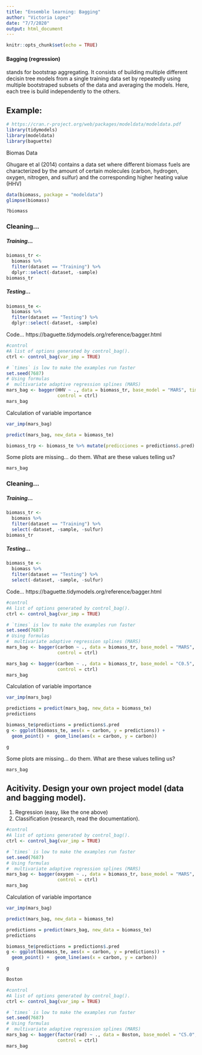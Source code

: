 ```yaml
---
title: "Ensemble learning: Bagging"
author: "Victoria Lopez"
date: "7/7/2020"
output: html_document
---
```


```r
knitr::opts_chunk$set(echo = TRUE)
```

#### Bagging (regression)
stands for bootstrap aggregating. It consists of building multiple different decisin tree models from a single training data set by repeatedly using multiple bootstraped subsets of the data and averaging the models. Here, each tree is build independently to the others. 

## Example: 

```r
# https://cran.r-project.org/web/packages/modeldata/modeldata.pdf
library(tidymodels)
library(modeldata)
library(baguette)
```

Biomas Data

Ghugare et al (2014) contains a data set where different biomass fuels are characterized by the amount of certain molecules (carbon, hydrogen, oxygen, nitrogen, and sulfur) and the corresponding higher heating value (HHV)

```r
data(biomass, package = "modeldata")
glimpse(biomass)
```
```r
?biomass
```

### Cleaning...
##### Training... 

```r
biomass_tr <-
  biomass %>%
  filter(dataset == "Training") %>%
  dplyr::select(-dataset, -sample)
biomass_tr
```
##### Testing...

```r
biomass_te <-
  biomass %>%
  filter(dataset == "Testing") %>%
  dplyr::select(-dataset, -sample)

```


Code... 
https://baguette.tidymodels.org/reference/bagger.html

```r
#control	
#A list of options generated by control_bag().
ctrl <- control_bag(var_imp = TRUE)

# `times` is low to make the examples run faster
set.seed(7687)
# Using formulas
#  multivariate adaptive regression splines (MARS)
mars_bag <- bagger(HHV ~ ., data = biomass_tr, base_model = "MARS", times = 5,
                   control = ctrl)
mars_bag
```
Calculation of variable importance

```r
var_imp(mars_bag)
```
```r
predict(mars_bag, new_data = biomass_te)
```

```r
biomass_trp <- biomass_te %>% mutate(predicciones = predictions$.pred)
```


Some plots are missing... do them. What are these values telling us? 
```r
mars_bag
```


### Cleaning...
##### Training... 

```r
biomass_tr <-
  biomass %>%
  filter(dataset == "Training") %>%
  select(-dataset, -sample, -sulfur)
biomass_tr
```
##### Testing...

```r
biomass_te <-
  biomass %>%
  filter(dataset == "Testing") %>%
  select(-dataset, -sample, -sulfur)

```


Code... 
https://baguette.tidymodels.org/reference/bagger.html

```r
#control	
#A list of options generated by control_bag().
ctrl <- control_bag(var_imp = TRUE)

# `times` is low to make the examples run faster
set.seed(7687)
# Using formulas
#  multivariate adaptive regression splines (MARS)
mars_bag <- bagger(carbon ~ ., data = biomass_tr, base_model = "MARS", times = 5,
                   control = ctrl)

mars_bag <- bagger(carbon ~ ., data = biomass_tr, base_model = "C0.5", times = 5,
                   control = ctrl)
mars_bag
```
Calculation of variable importance

```r
var_imp(mars_bag)
```
```r
predictions = predict(mars_bag, new_data = biomass_te)
predictions
```

```r
biomass_te$predictions = predictions$.pred
g <- ggplot(biomass_te, aes(x = carbon, y = predictions)) +
  geom_point() +  geom_line(aes(x = carbon, y = carbon))

g
```



Some plots are missing... do them. What are these values telling us? 
```r
mars_bag
```


## Acitivity. Design your own project model (data and bagging model). 
1. Regression (easy, like the one above)
2. Classification (research, read the documentation). 


```r
#control	
#A list of options generated by control_bag().
ctrl <- control_bag(var_imp = TRUE)

# `times` is low to make the examples run faster
set.seed(7687)
# Using formulas
#  multivariate adaptive regression splines (MARS)
mars_bag <- bagger(oxygen ~ ., data = biomass_tr, base_model = "MARS", times = 5,
                   control = ctrl)
mars_bag
```
Calculation of variable importance

```r
var_imp(mars_bag)
```
```r
predict(mars_bag, new_data = biomass_te)
```

```r
predictions = predict(mars_bag, new_data = biomass_te)
predictions
```
```r
biomass_te$predictions = predictions$.pred
g <- ggplot(biomass_te, aes(x = carbon, y = predictions)) +
  geom_point() +  geom_line(aes(x = carbon, y = carbon))

g
```
```r

Boston
```


```r

#control	
#A list of options generated by control_bag().
ctrl <- control_bag(var_imp = TRUE)

# `times` is low to make the examples run faster
set.seed(7687)
# Using formulas
#  multivariate adaptive regression splines (MARS)
mars_bag <- bagger(factor(rad) ~ ., data = Boston, base_model = "C5.0", times = 5,
                   control = ctrl)
mars_bag
```
